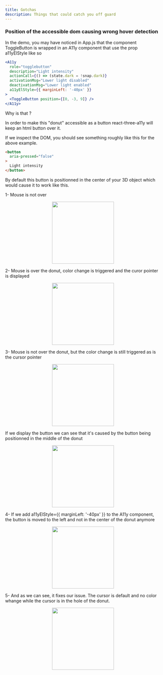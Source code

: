 ```yaml
---
title: Gotchas
description: Things that could catch you off guard
---
```


### Position of the accessible dom causing wrong hover detection

In the demo, you may have noticed in App.js that the component ToggleButton is wrapped in an A11y component that use the prop a11yElStyle like so

```jsx
<A11y
  role="togglebutton"
  description="Light intensity"
  actionCall={() => (state.dark = !snap.dark)}
  activationMsg="Lower light disabled"
  deactivationMsg="Lower light enabled"
  a11yElStyle={{ marginLeft: '-40px' }}
>
  <ToggleButton position={[0, -3, 9]} />
</A11y>
```

Why is that ?

In order to make this "donut" accessible as a button react-three-a11y will keep an html button over it.

If we inspect the DOM, you should see something roughly like this for the above example.

```HTML
<button
  aria-pressed="false"
>
  Light intensity
</button>
```

By default this button is positionned in the center of your 3D object which would cause it to work like this.

1- Mouse is not over

<p align="middle">
  <img alt="" height="200" src="/a11y/beforehoverdefault.png" />
</p>

2- Mouse is over the donut, color change is triggered and the curor pointer is displayed

<p align="middle">
  <img alt="" height="200" src="/a11y/hoverdefaultout.png" />
</p>

3- Mouse is not over the donut, but the color change is still triggered as is the cursor pointer

<p align="middle">
  <img alt="" height="200" src="/a11y/hoverdefault.png" />
</p>

If we display the button we can see that it's caused by the button being positionned in the middle of the donut

<p align="middle">
  <img alt="" height="200" src="/a11y/hoverdefaultbecause.png" />
</p>

4- If we add a11yElStyle={{ marginLeft: '-40px' }} to the A11y component, the button is moved to the left and not in the center of the donut anymore

<p align="middle">
  <img alt="" height="200" src="/a11y/hoverfixbecause.png" />
</p>

5- And as we can see, it fixes our issue. The cursor is default and no color whange while the cursor is in the hole of the donut.

<p align="middle">
  <img alt="" height="200" src="/a11y/hoverfix.png" />
</p>
